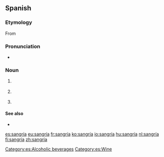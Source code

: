 {{also|sangria|Sangria}}

==Spanish==

===Etymology===
From {{suffix|es|sangre|t1=blood|pos1=from {{etyl|la|es}} {{m|la|sanguis}}|ía}}

===Pronunciation===
* {{es-IPA}}

===Noun===
{{es-noun|f}}

# {{lb|es|medicine}} {{l|en|bloodletting}}
# {{lb|es|beverage}} {{l|en|sangria}} {{gloss|type of wine punch with cubed pieces of fruit and fruit soda}}
# {{lb|es|typography}} {{l|en|indentation}}

====See also====
* {{l|es|sangrita|g=f}}

[[Category:es:Alcoholic beverages]]
[[Category:es:Wine]]

[[es:sangría]]
[[eu:sangría]]
[[fr:sangría]]
[[ko:sangría]]
[[io:sangría]]
[[hu:sangría]]
[[nl:sangría]]
[[fi:sangría]]
[[zh:sangría]]